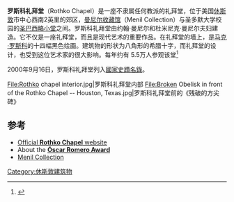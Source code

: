 {{Infobox NRHP
  | name = 罗斯科礼拜堂 
  | image = rothko chapel.jpg
  | caption = 
  | location= 1409 Sul Ross Ave., [[休斯敦|休斯敦]]
  | coordinates = {{coord|29|44|15|N|95|23|46|W|display=inline,title}}
| locmapin = Texas#USA
  | built = 1971
  | architect = 马克·罗斯科、菲利普·约翰逊, et al.
  | architecture = Modern Movement, New Formalist
  | added = 2000年8月16日
  | area = less than one acre
  | refnum = 00000883
<ref name="nris">{{NRISref|version=2009a}}</ref>
}}
'''罗斯科礼拜堂'''（Rothko Chapel）是一座不隶属任何教派的礼拜堂，位于美国[[休斯敦|休斯敦]]市中心西南2英里的郊区，[[曼尼尔收藏馆|曼尼尔收藏馆]]（Menil Collection）与圣多默大学校园的[[圣巴西略小堂|圣巴西略小堂]]之间。罗斯科礼拜堂由约翰·曼尼尔和杜米尼克·曼尼尔夫妇建造。它不仅是一座礼拜堂，而且是现代艺术的重要作品。在礼拜堂的墙上，是[[马克·罗斯科|马克·罗斯科]]的十四幅黑色绘画。建筑物的形状为八角形的希腊十字，而礼拜堂的设计，也受到这位艺术家的很大影响。每年约有 5.5万人参观该堂<ref name=NPR>{{cite web
  | last =Dowell  | first =Pat  | title =Meditation And Modern Art Meet In Rothko Chapel
  | publisher =[[National_Public_Radio|National Public Radio]]  | date =2011-03-01
  | url =https://www.npr.org/2011/03/01/134160717/meditation-and-modern-art-meet-in-rothko-chapel
  | format =text, photographs, and audio (5分33秒) | accessdate =2011-03-02}}</ref> 

2000年9月16日，罗斯科礼拜堂列入[[國家史蹟名錄|國家史蹟名錄]]。

<gallery>
File:Rothko chapel interior.jpg|罗斯科礼拜堂内部
File:Broken Obelisk in front of the Rothko Chapel -- Houston, Texas.jpg|罗斯科礼拜堂前的《残破的方尖碑》
</gallery>

==参考==
{{reflist}}
*[http://www.rothkochapel.org/ Official '''Rothko Chapel''' website]
*About the '''[http://rothkochapel.org/experience/events/event/about-the-scar-romero-award Óscar Romero Award]'''
*[http://www.menil.org/ Menil Collection]
[[Category:休斯敦建筑物|Category:休斯敦建筑物]]